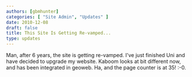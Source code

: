 ```yaml
---
authors: [gbmhunter]
categories: [ "Site Admin", "Updates" ]
date: 2010-12-08
draft: false
title: This Site Is Getting Re-vamped...
type: updates
---
```



Man, after 6 years, the site is getting re-vamped. I've just finished Uni and have decided to upgrade my website. Kaboom looks at bit different now, and has been integrated in geoweb. Ha, and the page counter is at 35! :-0.
